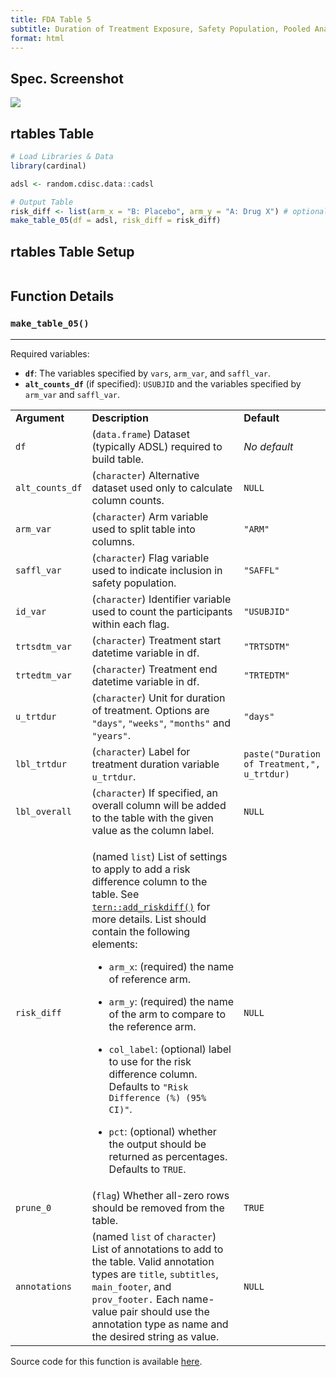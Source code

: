 ```yaml
---
title: FDA Table 5
subtitle: Duration of Treatment Exposure, Safety Population, Pooled Analyses
format: html
---
```


::: panel-tabset
## Spec. Screenshot

![](../assets/images/screenshots/table_05.png){fig-align="center"}

## rtables Table

```r
# Load Libraries & Data
library(cardinal)

adsl <- random.cdisc.data::cadsl

# Output Table
risk_diff <- list(arm_x = "B: Placebo", arm_y = "A: Drug X") # optional
make_table_05(df = adsl, risk_diff = risk_diff)
```

## rtables Table Setup

```r
```

## Function Details

### `make_table_05()`

------------------------------------------------------------------------

Required variables:

-   **`df`**: The variables specified by `vars`, `arm_var`, and `saffl_var`.
-   **`alt_counts_df`** (if specified): `USUBJID` and the variables specified by `arm_var` and `saffl_var`.

+-----------------+----------------------------------------------------------------------------------------------------------------------------------------------------------------------------------------------------------------------------------------------------------------+---------------------------------------------+
| **Argument**    | **Description**                                                                                                                                                                                                                                                | **Default**                                 |
+-----------------+----------------------------------------------------------------------------------------------------------------------------------------------------------------------------------------------------------------------------------------------------------------+---------------------------------------------+
| `df`            | (`data.frame`) Dataset (typically ADSL) required to build table.                                                                                                                                                                                               | *No default*                                |
+-----------------+----------------------------------------------------------------------------------------------------------------------------------------------------------------------------------------------------------------------------------------------------------------+---------------------------------------------+
| `alt_counts_df` | (`character`) Alternative dataset used only to calculate column counts.                                                                                                                                                                                        | `NULL`                                      |
+-----------------+----------------------------------------------------------------------------------------------------------------------------------------------------------------------------------------------------------------------------------------------------------------+---------------------------------------------+
| `arm_var`       | (`character`) Arm variable used to split table into columns.                                                                                                                                                                                                   | `"ARM"`                                     |
+-----------------+----------------------------------------------------------------------------------------------------------------------------------------------------------------------------------------------------------------------------------------------------------------+---------------------------------------------+
| `saffl_var`     | (`character`) Flag variable used to indicate inclusion in safety population.                                                                                                                                                                                   | `"SAFFL"`                                   |
+-----------------+----------------------------------------------------------------------------------------------------------------------------------------------------------------------------------------------------------------------------------------------------------------+---------------------------------------------+
| `id_var`        | (`character`) Identifier variable used to count the participants within each flag.                                                                                                                                                                             | `"USUBJID"`                                 |
+-----------------+----------------------------------------------------------------------------------------------------------------------------------------------------------------------------------------------------------------------------------------------------------------+---------------------------------------------+
| `trtsdtm_var`   | (`character`) Treatment start datetime variable in df.                                                                                                                                                                                                         | `"TRTSDTM"`                                 |
+-----------------+----------------------------------------------------------------------------------------------------------------------------------------------------------------------------------------------------------------------------------------------------------------+---------------------------------------------+
| `trtedtm_var`   | (`character`) Treatment end datetime variable in df.                                                                                                                                                                                                           | `"TRTEDTM"`                                 |
+-----------------+----------------------------------------------------------------------------------------------------------------------------------------------------------------------------------------------------------------------------------------------------------------+---------------------------------------------+
| `u_trtdur`      | (`character`) Unit for duration of treatment. Options are `"days"`, `"weeks"`, `"months"` and `"years"`.                                                                                                                                                       | `"days"`                                    |
+-----------------+----------------------------------------------------------------------------------------------------------------------------------------------------------------------------------------------------------------------------------------------------------------+---------------------------------------------+
| `lbl_trtdur`    | (`character`) Label for treatment duration variable `u_trtdur`.                                                                                                                                                                                                | `paste("Duration of Treatment,", u_trtdur)` |
+-----------------+----------------------------------------------------------------------------------------------------------------------------------------------------------------------------------------------------------------------------------------------------------------+---------------------------------------------+
| `lbl_overall`   | (`character`) If specified, an overall column will be added to the table with the given value as the column label.                                                                                                                                             | `NULL`                                      |
+-----------------+----------------------------------------------------------------------------------------------------------------------------------------------------------------------------------------------------------------------------------------------------------------+---------------------------------------------+
| `risk_diff`     | (named `list`) List of settings to apply to add a risk difference column to the table. See [`tern::add_riskdiff()`](https://insightsengineering.github.io/tern/main/reference/add_riskdiff.html) for more details. List should contain the following elements: | `NULL`                                      |
|                 |                                                                                                                                                                                                                                                                |                                             |
|                 | -   `arm_x`: (required) the name of reference arm.                                                                                                                                                                                                             |                                             |
|                 |                                                                                                                                                                                                                                                                |                                             |
|                 | -   `arm_y`: (required) the name of the arm to compare to the reference arm.                                                                                                                                                                                   |                                             |
|                 |                                                                                                                                                                                                                                                                |                                             |
|                 | -   `col_label`: (optional) label to use for the risk difference column. Defaults to `"Risk Difference (%) (95% CI)"`.                                                                                                                                         |                                             |
|                 |                                                                                                                                                                                                                                                                |                                             |
|                 | -   `pct`: (optional) whether the output should be returned as percentages. Defaults to `TRUE`.                                                                                                                                                                |                                             |
+-----------------+----------------------------------------------------------------------------------------------------------------------------------------------------------------------------------------------------------------------------------------------------------------+---------------------------------------------+
| `prune_0`       | (`flag`) Whether all-zero rows should be removed from the table.                                                                                                                                                                                               | `TRUE`                                      |
+-----------------+----------------------------------------------------------------------------------------------------------------------------------------------------------------------------------------------------------------------------------------------------------------+---------------------------------------------+
| `annotations`   | (named `list` of `character`) List of annotations to add to the table. Valid annotation types are `title`, `subtitles`, `main_footer`, and `prov_footer.` Each name-value pair should use the annotation type as name and the desired string as value.         | `NULL`                                      |
+-----------------+----------------------------------------------------------------------------------------------------------------------------------------------------------------------------------------------------------------------------------------------------------------+---------------------------------------------+

Source code for this function is available [here](https://github.com/pharmaverse/cardinal/blob/main/R/fda-table_05.R).
:::
